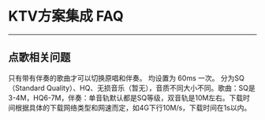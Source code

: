 # KTV方案集成 FAQ

- - -

## 点歌相关问题

<Accordion title="1. 为什么切换原唱/伴唱没有成功？" defaultOpen="false">
只有带有伴奏的歌曲才可以切换原唱和伴奏。
</Accordion>

<Accordion title="2. 歌词同步频率和评分频率设置多少合适？" defaultOpen="false">
均设置为 60ms 一次。
</Accordion>

<Accordion title="3. 歌曲/伴奏文件的大小及下载时间，大概会是多少？" defaultOpen="false">
分为SQ（Standard Quality）、HQ、无损音乐（暂无），音质不同大小不同。歌曲：SQ是3-4M，HQ6-7M，伴奏：单音轨默认都是SQ等级，双音轨是10M左右。下载时间根据具体的下载网络类型和网速而定，如4G下行10M/s，下载时间在1s以内。
</Accordion>
